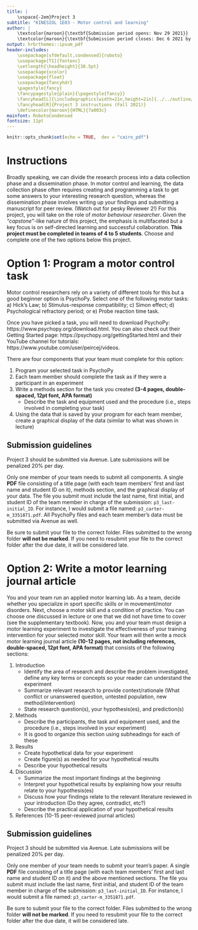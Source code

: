 ```yaml
---
title: |
    \vspace{-2em}Project 3
subtitle: "KINESIOL 1E03 - Motor control and learning"
author: |
    \textcolor{maroon}{\textbf{Submission period opens: Nov 29 2021}}  
    \textcolor{maroon}{\textbf{Submission period closes: Dec 6 2021 by 23:59 EST}}
output: hrbrthemes::ipsum_pdf
header-includes:
    \usepackage[sfdefault,condensed]{roboto}
    \usepackage[T1]{fontenc}
    \setlength{\headheight}{38.5pt}
    \usepackage{xcolor}
    \usepackage{float}
    \usepackage{fancyhdr}
    \pagestyle{fancy}
    \fancypagestyle{plain}{\pagestyle{fancy}}
    \fancyhead[L]{\includegraphics[width=2in,height=2in]{../../outline/mackin-left-color.png}}
    \fancyhead[R]{Project 3 instructions (Fall 2021)}
    \definecolor{maroon}{HTML}{7a003c}
mainfont: RobotoCondensed
fontsize: 11pt
---
```


```r
knitr::opts_chunk$set(echo = TRUE,  dev = "cairo_pdf")
```

# Instructions

Broadly speaking, we can divide the research process into a data collection phase and a dissemination phase. In motor control and learning, the data collection phase often requires creating and programming a task to get some answers to your interesting research question, whereas the dissemination phase involves writing up your findings and submitting a manuscript for peer review. (Watch out for pesky Reviewer 2!) For this project, you will take on the role of *motor behaviour researcher*. Given the *"capstone"*-like nature of this project, the emphasis is multifaceted but a key focus is on self-directed learning and successful collaboration. **This project must be completed in teams of 4 to 5 students**. Choose and complete one of the two options below this project. 


# Option 1: Program a motor control task

Motor control researchers rely on a variety of different tools for this but a good beginner option is PsychoPy. Select one of the following motor tasks: a) Hick's Law; b) Stimulus-response compatibility; c) Simon effect; d) Psychological refractory period; or e) Probe reaction time task.

Once you have picked a task, you will need to download PsychoPy: https://www.psychopy.org/download.html. You can also check out their Getting Started page: https://psychopy.org/gettingStarted.html and their YouTube channel for tutorials: https://www.youtube.com/user/peircej/videos.

There are four components that your team must complete for this option:

1. Program your selected task in PsychoPy
2. Each team member should complete the task as if they were a participant in an experiment
3. Write a methods section for the task you created **(3-4 pages, double-spaced, 12pt font, APA format)**
    - Describe the task and equipment used and the procedure (i.e., steps involved in completing your task)
4. Using the data that is saved by your program for each team member, create a graphical display of the data (similar to what was shown in lecture)

## Submission guidelines

Project 3 should be submitted via Avenue. Late submissions will be penalized 20% per day.

Only one member of your team needs to submit all components. A single **PDF** file consisting of a title page (with each team members' first and last name and student ID on it), methods section, and the graphical display of your data. The file you submit must include the last name, first initial, and student ID of the team member in charge of the submission: `p3_last-initial_ID`. For instance, I would submit a file named: `p3_carter-m_3351871.pdf`. All PsychoPy files and each team member's data must be submitted via Avenue as well.

Be sure to submit your file to the correct folder. Files submitted to the wrong folder **will not be marked**. If you need to resubmit your file to the correct folder after the due date, it will be considered late.


# Option 2: Write a motor learning journal article

You and your team run an applied motor learning lab. As a team, decide whether you specialize in sport specific skills or in movement/motor disorders. Next, choose a motor skill and a condition of practice. You can choose one discussed in lecture or one that we did not have time to cover (see the supplementary textbook). Now, you and your team must design a motor learning experiment to investigate the effectiveness of your training intervention for your selected motor skill. Your team will then write a mock motor learning journal article **(10-12 pages, not including references, double-spaced, 12pt font, APA format)** that consists of the following sections:

1. Introduction
    - Identify the area of research and describe the problem investigated, define any key terms or concepts so your reader can understand the experiment
    - Summarize relevant research to provide context/rationale (What conflict or unanswered question, untested population, new method/intervention)
    - State research question(s), your hypothesis(es), and prediction(s)
2. Methods
    - Describe the participants, the task and equipment used, and the procedure (i.e., steps involved in your experiment)
    - It is good to organize this section using subheadings for each of these
3. Results
    - Create hypothetical data for your experiment
    - Create figure(s) as needed for your hypothetical results
    - Describe your hypothetical results
4. Discussion
    - Summarize the most important findings at the beginning
    - Interpret your hypothetical results by explaining how your results relate to your hypothesis(es)
    - Discuss how your findings relate to the relevant literature reviewed in your introduction (Do they agree, contradict, etc?)
    - Describe the practical application of your hypothetical results
5. References (10-15 peer-reviewed journal articles)

## Submission guidelines

Project 3 should be submitted via Avenue. Late submissions will be penalized 20% per day.

Only one member of your team needs to submit your team's paper. A single **PDF** file consisting of a title page (with each team members' first and last name and student ID on it) and the above mentioned sections. The file you submit must include the last name, first initial, and student ID of the team member in charge of the submission: `p3_last-initial_ID`. For instance, I would submit a file named: `p3_carter-m_3351871.pdf`.

Be sure to submit your file to the correct folder. Files submitted to the wrong folder **will not be marked**. If you need to resubmit your file to the correct folder after the due date, it will be considered late.

